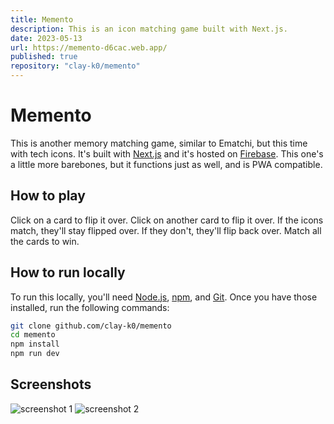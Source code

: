 ```yaml
---
title: Memento
description: This is an icon matching game built with Next.js.
date: 2023-05-13
url: https://memento-d6cac.web.app/
published: true
repository: "clay-k0/memento"
---
```


# Memento

This is another memory matching game, similar to Ematchi, but this time with tech icons. It's built with [Next.js](https://nextjs.org) and it's hosted on [Firebase](https://firebase.google.com/). This one's a little more barebones, but it functions just as well, and is PWA compatible.

## How to play

Click on a card to flip it over. Click on another card to flip it over. If the icons match, they'll stay flipped over. If they don't, they'll flip back over. Match all the cards to win.

## How to run locally

To run this locally, you'll need [Node.js](https://nodejs.org/en/), [npm](https://www.npmjs.com/), and [Git](https://git-scm.com/). Once you have those installed, run the following commands:

```bash
git clone github.com/clay-k0/memento
cd memento
npm install
npm run dev
```

## Screenshots

![screenshot 1](./screenshots/screenshot1.png)
![screenshot 2](./screenshots/screenshot2.png)
